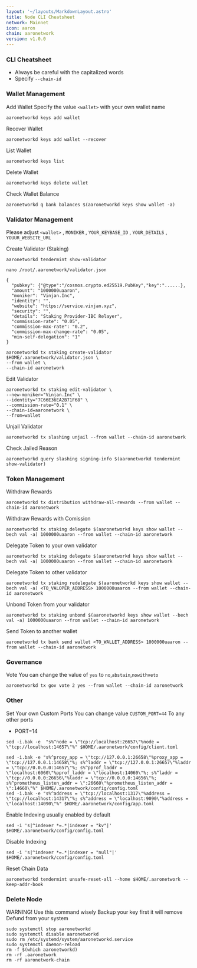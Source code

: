 ```yaml
---
layout: '~/layouts/MarkdownLayout.astro'
title: Node CLI Cheatsheet
network: Mainnet
icon: aaron
chain: aaronetwork
version: v1.0.0
---
```


### CLI Cheatsheet

- Always be careful with the capitalized words
- Specify `--chain-id`

### Wallet Management

Add Wallet
Specify the value `<wallet>` with your own wallet name

```
aaronetworkd keys add wallet
```

Recover Wallet
```
aaronetworkd keys add wallet --recover
```

List Wallet
```
aaronetworkd keys list
```

Delete Wallet
```
aaronetworkd keys delete wallet
```

Check Wallet Balance
```
aaronetworkd q bank balances $(aaronetworkd keys show wallet -a)
```

### Validator Management

Please adjust `<wallet>` , `MONIKER` , `YOUR_KEYBASE_ID` , `YOUR_DETAILS` , `YOUUR_WEBSITE_URL`

Create Validator (Staking)
```
aaronetworkd tendermint show-validator
```
```
nano /root/.aaronetwork/validator.json
```
```
{
  "pubkey": {"@type":"/cosmos.crypto.ed25519.PubKey","key":"......},
  "amount": "1000000uaaron",
  "moniker": "Vinjan.Inc",
  "identity": "",
  "website": "https://service.vinjan.xyz",
  "security": "",
  "details": "Staking Provider-IBC Relayer",
  "commission-rate": "0.05",
  "commission-max-rate": "0.2",
  "commission-max-change-rate": "0.05",
  "min-self-delegation": "1"
}
```
```
aaronetworkd tx staking create-validator $HOME/.aaronetwork/validator.json \
--from wallet \
--chain-id aaronetwork
```

Edit Validator
```
aaronetworkd tx staking edit-validator \
--new-moniker="Vinjan.Inc" \
--identity="7C66E36EA2B71F68" \
--commission-rate="0.1" \
--chain-id=aaronetwork \
--from=wallet
```


Unjail Validator
```
aaronetworkd tx slashing unjail --from wallet --chain-id aaronetwork
```

Check Jailed Reason
```
aaronetworkd query slashing signing-info $(aaronetworkd tendermint show-validator)
```

### Token Management

Withdraw Rewards
```
aaronetworkd tx distribution withdraw-all-rewards --from wallet --chain-id aaronetwork
```

Withdraw Rewards with Comission
```
aaronetworkd tx staking delegate $(aaronetworkd keys show wallet --bech val -a) 1000000uaaron --from wallet --chain-id aaronetwork 
```

Delegate Token to your own validator
```
aaronetworkd tx staking delegate $(aaronetworkd keys show wallet --bech val -a) 1000000uaaron --from wallet --chain-id aaronetwork
```

Delegate Token to other validator
```
aaronetworkd tx staking redelegate $(aaronetworkd keys show wallet --bech val -a) <TO_VALOPER_ADDRESS> 1000000uaaron --from wallet --chain-id aaronetwork
```

Unbond Token from your validator
```
aaronetworkd tx staking unbond $(aaronetworkd keys show wallet --bech val -a) 1000000uaaron --from wallet --chain-id aaronetwork
```

Send Token to another wallet
```
aaronetworkd tx bank send wallet <TO_WALLET_ADDRESS> 1000000uaaron --from wallet --chain-id aaronetwork
```

### Governance 

Vote
You can change the value of `yes` to `no`,`abstain`,`nowithveto`

```
aaronetworkd tx gov vote 2 yes --from wallet --chain-id aaronetwork
```

### Other

Set Your own Custom Ports
You can change value `CUSTOM_PORT=44` To any other ports

- PORT=14
```  
sed -i.bak -e  "s%^node = \"tcp://localhost:26657\"%node = \"tcp://localhost:14657\"%" $HOME/.aaronetwork/config/client.toml
```
```
sed -i.bak -e "s%^proxy_app = \"tcp://127.0.0.1:26658\"%proxy_app = \"tcp://127.0.0.1:14658\"%; s%^laddr = \"tcp://127.0.0.1:26657\"%laddr = \"tcp://0.0.0.0:14657\"%; s%^pprof_laddr = \"localhost:6060\"%pprof_laddr = \"localhost:14060\"%; s%^laddr = \"tcp://0.0.0.0:26656\"%laddr = \"tcp://0.0.0.0:14656\"%; s%^prometheus_listen_addr = \":26660\"%prometheus_listen_addr = \":14660\"%" $HOME/.aaronetwork/config/config.toml
sed -i.bak -e "s%^address = \"tcp://localhost:1317\"%address = \"tcp://localhost:14317\"%; s%^address = \"localhost:9090\"%address = \"localhost:14090\"%" $HOME/.aaronetwork/config/app.toml
```

Enable Indexing usually enabled by default
```
sed -i 's|^indexer *=.*|indexer = "kv"|' $HOME/.aaronetwork/config/config.toml
```

Disable Indexing
```
sed -i 's|^indexer *=.*|indexer = "null"|' $HOME/.aaronetwork/config/config.toml
```

Reset Chain Data
```
aaronetworkd tendermint unsafe-reset-all --home $HOME/.aaronetwork --keep-addr-book
```

### Delete Node

WARNING! Use this command wisely 
Backup your key first it will remove Defund from your system

```
sudo systemctl stop aaronetworkd
sudo systemctl disable aaronetworkd
sudo rm /etc/systemd/system/aaronetworkd.service
sudo systemctl daemon-reload
rm -f $(which aaronetworkd)
rm -rf .aaronetwork
rm -rf aaronetwork-chain
```
